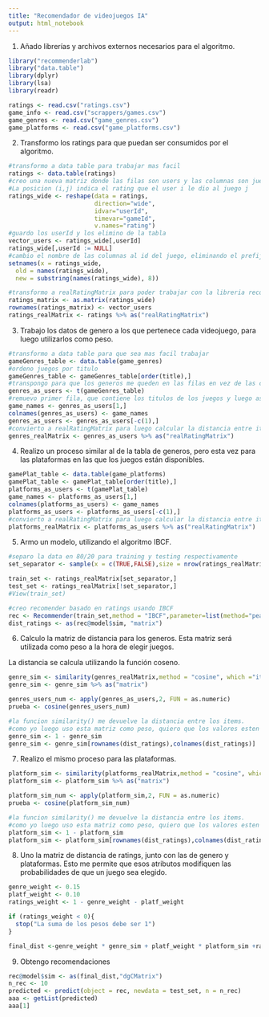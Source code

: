 ```yaml
---
title: "Recomendador de videojuegos IA"
output: html_notebook
---
```


1. Añado librerías y archivos externos necesarios para el algoritmo.

```r
library("recommenderlab")
library("data.table")
library(dplyr)
library(lsa)
library(readr)

ratings <- read.csv("ratings.csv")
game_info <- read.csv("scrappers/games.csv")
game_genres <- read.csv("game_genres.csv")
game_platforms <- read.csv("game_platforms.csv")
```

2. Transformo los ratings para que puedan ser consumidos por el algoritmo.

```r
#transformo a data table para trabajar mas facil
ratings <- data.table(ratings)
#creo una nueva matriz donde las filas son users y las columnas son juegos. 
#La posicion (i,j) indica el rating que el user i le dio al juego j
ratings_wide <- reshape(data = ratings,
                        direction="wide",
                        idvar="userId",
                        timevar="gameId",
                        v.names="rating")
#guardo los userId y los elimino de la tabla
vector_users <- ratings_wide[,userId]
ratings_wide[,userId := NULL]
#cambio el nombre de las columnas al id del juego, eliminando el prefijo "value.*"
setnames(x = ratings_wide,
  old = names(ratings_wide),
  new = substring(names(ratings_wide), 8))

#transformo a realRatingMatrix para poder trabajar con la libreria recommenderlab
ratings_matrix <- as.matrix(ratings_wide)
rownames(ratings_matrix) <- vector_users
ratings_realMatrix <- ratings %>% as("realRatingMatrix")
```

3. Trabajo los datos de genero a los que pertenece cada videojuego, para luego utilizarlos como peso.

```r

#transformo a data table para que sea mas facil trabajar
gameGenres_table <- data.table(game_genres)
#ordeno juegos por titulo
gameGenres_table <- gameGenres_table[order(title),]
#transpongo para que los generos me queden en las filas en vez de las columnas
genres_as_users <- t(gameGenres_table)
#remuevo primer fila, que contiene los titulos de los juegos y luego asigno esos nombres a las columnas
game_names <- genres_as_users[1,]
colnames(genres_as_users) <- game_names
genres_as_users <- genres_as_users[-c(1),]
#convierto a realRatingMatrix para luego calcular la distancia entre items
genres_realMatrix <- genres_as_users %>% as("realRatingMatrix")
```

4. Realizo un proceso similar al de la tabla de generos, pero esta vez para las plataformas en las que los juegos están disponibles.

```r
gamePlat_table <- data.table(game_platforms)
gamePlat_table <- gamePlat_table[order(title),]
platforms_as_users <- t(gamePlat_table)
game_names <- platforms_as_users[1,]
colnames(platforms_as_users) <- game_names
platforms_as_users <- platforms_as_users[-c(1),]
#convierto a realRatingMatrix para luego calcular la distancia entre items
platforms_realMatrix <- platforms_as_users %>% as("realRatingMatrix")
```

5. Armo un modelo, utilizando el algoritmo IBCF.

```r
#separo la data en 80/20 para training y testing respectivamente
set_separator <- sample(x = c(TRUE,FALSE),size = nrow(ratings_realMatrix),replace = TRUE,prob = c(0.8,0.2))

train_set <- ratings_realMatrix[set_separator,]
test_set <- ratings_realMatrix[!set_separator,]
#View(train_set)

#creo recomender basado en ratings usando IBCF
rec <- Recommender(train_set,method = "IBCF",parameter=list(method="pearson"))
dist_ratings <- as(rec@model$sim, "matrix")
```

6. Calculo la matriz de distancia para los generos. Esta matriz será utilizada como peso a la hora de elegir juegos.

La distancia se calcula utilizando la función coseno.
```r
genre_sim <- similarity(genres_realMatrix,method = "cosine", which ="items")
genre_sim <- genre_sim %>% as("matrix")

genres_users_num <- apply(genres_as_users,2, FUN = as.numeric)
prueba <- cosine(genres_users_num)

#la funcion similarity() me devuelve la distancia entre los items.
#como yo luego uso esta matriz como peso, quiero que los valores esten invertidos
genre_sim <- 1 - genre_sim
genre_sim <- genre_sim[rownames(dist_ratings),colnames(dist_ratings)]
```

7. Realizo el mismo proceso para las plataformas.

```r
platform_sim <- similarity(platforms_realMatrix,method = "cosine", which ="items")
platform_sim <- platform_sim %>% as("matrix")

platform_sim_num <- apply(platform_sim,2, FUN = as.numeric)
prueba <- cosine(platform_sim_num)

#la funcion similarity() me devuelve la distancia entre los items.
#como yo luego uso esta matriz como peso, quiero que los valores esten invertidos
platform_sim <- 1 - platform_sim
platform_sim <- platform_sim[rownames(dist_ratings),colnames(dist_ratings)]
```


8. Uno la matriz de distancia de ratings, junto con las de genero y plataformas. Esto me permite que esos atributos modifiquen las probabilidades de que un juego sea elegido.

```r
genre_weight <- 0.15
platf_weight <- 0.10
ratings_weight <- 1 - genre_weight - platf_weight

if (ratings_weight < 0){
  stop("La suma de los pesos debe ser 1")
}

final_dist <-genre_weight * genre_sim + platf_weight * platform_sim +ratings_weight * dist_ratings
```

9. Obtengo recomendaciones

```r
rec@model$sim <- as(final_dist,"dgCMatrix")
n_rec <- 10
predicted <- predict(object = rec, newdata = test_set, n = n_rec)
aaa <- getList(predicted)
aaa[1]
```

